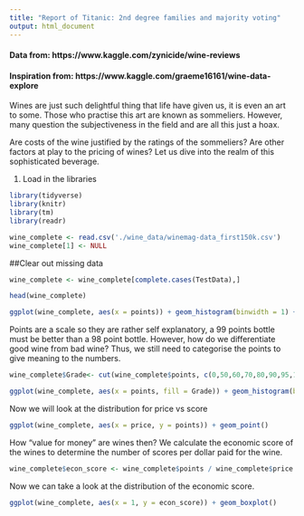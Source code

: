 ```yaml
---
title: "Report of Titanic: 2nd degree families and majority voting"
output: html_document
---
```

#### Data from: https://www.kaggle.com/zynicide/wine-reviews
#### Inspiration from: https://www.kaggle.com/graeme16161/wine-data-explore

Wines are just such delightful thing that life have given us, it is even an art to some. Those who practise this art are known as sommeliers. However, many question the subjectiveness in the field and are all this just a hoax. 

Are costs of the wine justified by the ratings of the sommeliers? Are other factors at play to the pricing of wines?
Let us dive into the realm of this sophisticated beverage. 

1. Load in the libraries
```r
library(tidyverse)
library(knitr)
library(tm)
library(readr)
```

```r
wine_complete <- read.csv('./wine_data/winemag-data_first150k.csv')
wine_complete[1] <- NULL
```
##Clear out missing data
```r
wine_complete <- wine_complete[complete.cases(TestData),]
```

```r
head(wine_complete)
```

```r
ggplot(wine_complete, aes(x = points)) + geom_histogram(binwidth = 1) + ggtitle("Frequencies of each point")
```

Points are a scale so they are rather self explanatory, a 99 points bottle must be better than a 98 point bottle. However, how do we differentiate good wine from bad wine? Thus, we still need to categorise the points to give meaning to the numbers.

```r
wine_complete$Grade<- cut(wine_complete$points, c(0,50,60,70,80,90,95,100), right = FALSE, labels = c("undrinkable", "not recommended", "Average", "Above Average", "Very good", "Superior", "Exceptional"))
```

```r
ggplot(wine_complete, aes(x = points, fill = Grade)) + geom_histogram(binwidth = 1) + ggtitle("Points showing how wines have been categorised by grade")
```

Now we will look at the distribution for price vs score

```r
ggplot(wine_complete, aes(x = price, y = points)) + geom_point()
```
How "value for money" are wines then? We calculate the economic score of the wines to determine the number of scores per dollar paid for the wine.
```r
wine_complete$econ_score <- wine_complete$points / wine_complete$price
```

Now we can take a look at the distribution of the economic score. 

```r
ggplot(wine_complete, aes(x = 1, y = econ_score)) + geom_boxplot()
```
